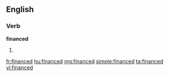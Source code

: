 ==English==

===Verb===
'''financed'''

# {{past of|[[finance]]}}

[[fr:financed]]
[[hu:financed]]
[[mg:financed]]
[[simple:financed]]
[[ta:financed]]
[[vi:financed]]